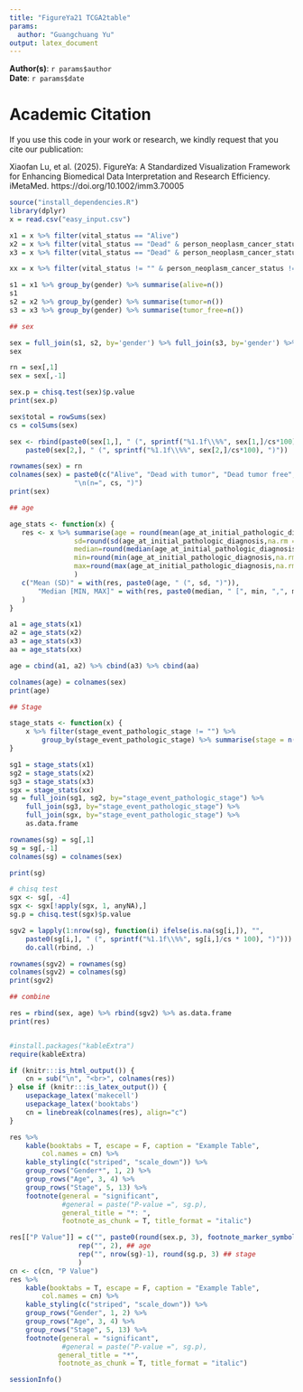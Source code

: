 ```yaml
---
title: "FigureYa21 TCGA2table"
params:
  author: "Guangchuang Yu"
output: latex_document
---
```


**Author(s)**: `r params$author`  
**Date**: `r params$date`  

# Academic Citation
If you use this code in your work or research, we kindly request that you cite our publication:

Xiaofan Lu, et al. (2025). FigureYa: A Standardized Visualization Framework for Enhancing Biomedical Data Interpretation and Research Efficiency. iMetaMed. https://doi.org/10.1002/imm3.70005



```r
source("install_dependencies.R")
library(dplyr)
x = read.csv("easy_input.csv")

x1 = x %>% filter(vital_status == "Alive") 
x2 = x %>% filter(vital_status == "Dead" & person_neoplasm_cancer_status == "WITH TUMOR") 
x3 = x %>% filter(vital_status == "Dead" & person_neoplasm_cancer_status == "TUMOR FREE")

xx = x %>% filter(vital_status != "" & person_neoplasm_cancer_status != "")

s1 = x1 %>% group_by(gender) %>% summarise(alive=n())
s1
s2 = x2 %>% group_by(gender) %>% summarise(tumor=n())
s3 = x3 %>% group_by(gender) %>% summarise(tumor_free=n())

## sex

sex = full_join(s1, s2, by='gender') %>% full_join(s3, by='gender') %>% as.data.frame
sex

rn = sex[,1]
sex = sex[,-1]

sex.p = chisq.test(sex)$p.value
print(sex.p)

sex$total = rowSums(sex)
cs = colSums(sex)

sex <- rbind(paste0(sex[1,], " (", sprintf("%1.1f\\%%", sex[1,]/cs*100), ")"),
    paste0(sex[2,], " (", sprintf("%1.1f\\%%", sex[2,]/cs*100), ")"))

rownames(sex) = rn
colnames(sex) = paste0(c("Alive", "Dead with tumor", "Dead tumor free", "Total"), 
                "\n(n=", cs, ")")
print(sex)

## age

age_stats <- function(x) {
   res <- x %>% summarise(age = round(mean(age_at_initial_pathologic_diagnosis,na.rm = T), 1), 
                sd=round(sd(age_at_initial_pathologic_diagnosis,na.rm = T), 1),
                median=round(median(age_at_initial_pathologic_diagnosis,na.rm = T), 1),
                min=round(min(age_at_initial_pathologic_diagnosis,na.rm = T), 1),
                max=round(max(age_at_initial_pathologic_diagnosis,na.rm = T), 1)
                )
   c("Mean (SD)" = with(res, paste0(age, " (", sd, ")")),
       "Median [MIN, MAX]" = with(res, paste0(median, " [", min, ",", max, "]"))#,
   )             
}

a1 = age_stats(x1)
a2 = age_stats(x2)
a3 = age_stats(x3)
aa = age_stats(xx)

age = cbind(a1, a2) %>% cbind(a3) %>% cbind(aa)

colnames(age) = colnames(sex)
print(age)

## Stage

stage_stats <- function(x) {
    x %>% filter(stage_event_pathologic_stage != "") %>% 
        group_by(stage_event_pathologic_stage) %>% summarise(stage = n())
}

sg1 = stage_stats(x1)
sg2 = stage_stats(x2)
sg3 = stage_stats(x3)
sgx = stage_stats(xx)
sg = full_join(sg1, sg2, by="stage_event_pathologic_stage") %>% 
    full_join(sg3, by="stage_event_pathologic_stage") %>% 
    full_join(sgx, by="stage_event_pathologic_stage") %>% 
    as.data.frame

rownames(sg) = sg[,1]
sg = sg[,-1]
colnames(sg) = colnames(sex)

print(sg)

# chisq test
sgx <- sg[, -4]
sgx <- sgx[!apply(sgx, 1, anyNA),]
sg.p = chisq.test(sgx)$p.value

sgv2 = lapply(1:nrow(sg), function(i) ifelse(is.na(sg[i,]), "", 
    paste0(sg[i,], " (", sprintf("%1.1f\\%%", sg[i,]/cs * 100), ")"))) %>% 
    do.call(rbind, .)

rownames(sgv2) = rownames(sg)
colnames(sgv2) = colnames(sg)
print(sgv2)

## combine

res = rbind(sex, age) %>% rbind(sgv2) %>% as.data.frame
print(res)


#install.packages("kableExtra")
require(kableExtra)

if (knitr:::is_html_output()) {
    cn = sub("\n", "<br>", colnames(res))
} else if (knitr:::is_latex_output()) {
    usepackage_latex('makecell')
    usepackage_latex('booktabs')
    cn = linebreak(colnames(res), align="c")
}   

res %>%
    kable(booktabs = T, escape = F, caption = "Example Table",
        col.names = cn) %>%
    kable_styling(c("striped", "scale_down")) %>%
    group_rows("Gender*", 1, 2) %>% 
    group_rows("Age", 3, 4) %>% 
    group_rows("Stage", 5, 13) %>% 
    footnote(general = "significant",
             #general = paste("P-value =", sg.p), 
             general_title = "*: ", 
             footnote_as_chunk = T, title_format = "italic")
```

\newpage

```r
res[["P Value"]] = c("", paste0(round(sex.p, 3), footnote_marker_symbol(1)), ## sex
                 rep("", 2), ## age
                 rep("", nrow(sg)-1), round(sg.p, 3) ## stage
                 )
cn <- c(cn, "P Value") 
res %>%
    kable(booktabs = T, escape = F, caption = "Example Table",
        col.names = cn) %>%
    kable_styling(c("striped", "scale_down")) %>%
    group_rows("Gender", 1, 2) %>% 
    group_rows("Age", 3, 4) %>% 
    group_rows("Stage", 5, 13) %>% 
    footnote(general = "significant", 
             #general = paste("P-value =", sg.p), 
            general_title = "*", 
            footnote_as_chunk = T, title_format = "italic")
```

\newpage

```r
sessionInfo()
```